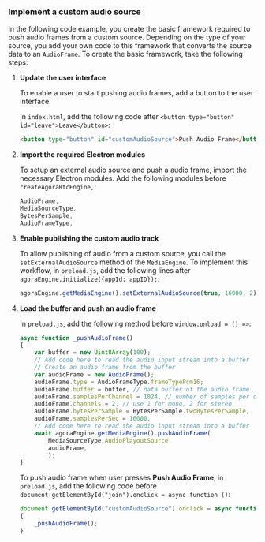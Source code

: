 <PlatformWrapper platform="electron">

### Implement a custom audio source

In the following code example, you create the basic framework required to push audio frames from a custom source. Depending on the type of your source, you add your own code to this framework that converts the source data to an `AudioFrame`. To create the basic framework, take the following steps:

1. **Update the user interface**

    To enable a user to start pushing audio frames, add a button to the user interface.

    In `index.html`, add the following code after `<button type="button" id="leave">Leave</button>`:

    ```html
    <button type="button" id="customAudioSource">Push Audio Frame</button>
    ```

1. **Import the required Electron modules**

    To setup an external audio source and push a audio frame, import the necessary Electron modules. Add the following modules before `createAgoraRtcEngine,`:

    ```javascript
    AudioFrame,
    MediaSourceType,
    BytesPerSample,
    AudioFrameType,
    ```
1. **Enable publishing the custom audio track**

    To allow publishing of audio from a custom source, you call the `setExternalAudioSource` method of the `MediaEngine`. To implement this workflow, in `preload.js`, add the following lines after `agoraEngine.initialize({appId: appID});`:

    ```javascript
    agoraEngine.getMediaEngine().setExternalAudioSource(true, 16000, 2);
    ```

1. **Load the buffer and push an audio frame**

    In `preload.js`, add the following method before `window.onload = () =>`:

    ```javascript
    async function _pushAudioFrame() 
    {
        var buffer = new Uint8Array(100);
        // Add code here to read the audio input stream into a buffer
        // Create an audio frame from the buffer
        var audioFrame = new AudioFrame();
        audioFrame.type = AudioFrameType.frameTypePcm16;
        audioFrame.buffer = buffer, // data buffer of the audio frame.
        audioFrame.samplesPerChannel = 1024, // number of samples per channel
        audioFrame.channels = 2, // use 1 for mono, 2 for stereo
        audioFrame.bytesPerSample = BytesPerSample.twoBytesPerSample,
        audioFrame.samplesPerSec = 16000,
        // Add code here to read the audio input stream into a buffer
        await agoraEngine.getMediaEngine().pushAudioFrame(
            MediaSourceType.AudioPlayoutSource,
            audioFrame,
            );
    }
    ```
    To push audio frame when user presses **Push Audio Frame**, in `preload.js`, add the following code before `document.getElementById("join").onclick = async function ()`:
    
    ```javascript
    document.getElementById("customAudioSource").onclick = async function ()
    {
        _pushAudioFrame();
    }
    ```
</PlatformWrapper>